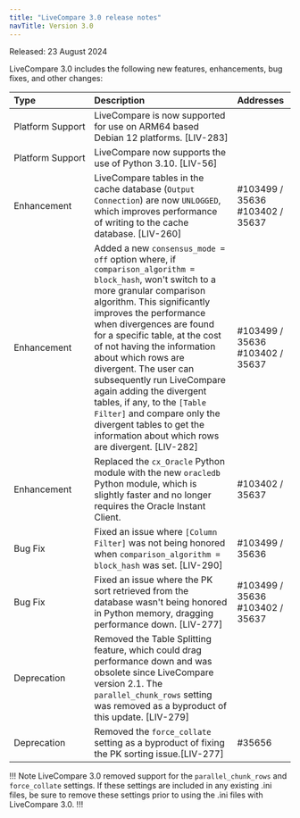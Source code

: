 ```yaml
---
title: "LiveCompare 3.0 release notes"
navTitle: Version 3.0
---
```


Released: 23 August 2024

LiveCompare 3.0 includes the following new features, enhancements, bug fixes, and other changes:



| Type                  | Description                                                                                                                                                                                                                                                                                                                                                                                                                                                                                                                               | Addresses                       |
|:----------------------|:------------------------------------------------------------------------------------------------------------------------------------------------------------------------------------------------------------------------------------------------------------------------------------------------------------------------------------------------------------------------------------------------------------------------------------------------------------------------------------------------------------------------------------------|:--------------------------------|
| Platform&nbsp;Support | LiveCompare is now supported for use on ARM64 based Debian 12 platforms. [LIV-283]                                                                                                                                                                                                                                                                                                                                                                                                                                                        |                                 |
| Platform&nbsp;Support | LiveCompare now supports the use of Python 3.10. [LIV-56]                                                                                                                                                                                                                                                                                                                                                                                                                                                                                |                                 |
| Enhancement           | LiveCompare tables in the cache database (`Output Connection`) are now `UNLOGGED`, which improves performance of writing to the cache database. [LIV-260]                                                                                                                                                                                                                                                                                                                                                                                 | #103499 / 35636 #103402 / 35637 |
| Enhancement           | Added a new `consensus_mode = off` option where, if `comparison_algorithm = block_hash`, won't switch to a more granular comparison algorithm. This significantly improves the performance when divergences are found for a specific table, at the cost of not having the information about which rows are divergent. The user can subsequently run LiveCompare again adding the divergent tables, if any, to the `[Table Filter]` and compare only the divergent tables to get the information about which rows are divergent. [LIV-282] | #103499 / 35636 #103402 / 35637 |
| Enhancement           | Replaced the `cx_Oracle` Python module with the new `oracledb` Python module, which is slightly faster and no longer requires the Oracle Instant Client.                                                                                                                                                                                                                                                                                                                                                                                  | #103402 / 35637                 |
| Bug Fix               | Fixed an issue where `[Column Filter]` was not being honored when `comparison_algorithm = block_hash` was set. [LIV-290]                                                                                                                                                                                                                                                                                                                                                                                                                  | #103499 / 35636                 |
| Bug Fix               | Fixed an issue where the PK sort retrieved from the database wasn't being honored in Python memory, dragging performance down. [LIV-277]                                                                                                                                                                                                                                                                                                                                                                                                  | #103499 / 35636 #103402 / 35637 |
| Deprecation           | Removed the Table Splitting feature, which could drag performance down and was obsolete since LiveCompare version 2.1. The `parallel_chunk_rows` setting was removed as a byproduct of this update. [LIV-279]                                                                                                                                                                                                                                                                                                                             |                                 |
| Deprecation           | Removed the `force_collate` setting as a byproduct of fixing the PK sorting issue.[LIV-277]                                                                                                                                                                                                                                                                                                                                                                                                                                               | #35656                          |


!!! Note
LiveCompare 3.0 removed support for the `parallel_chunk_rows` and `force_collate` settings. If these settings are included in any existing .ini files, be sure to remove these settings prior to using the .ini files with LiveCompare 3.0.
!!!
